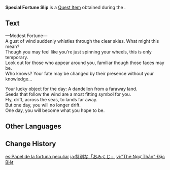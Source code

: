 {{Item Infobox
|id           = 101664
|image        = Item Fortune Slip Opened.png
|type         = Quest Items
|description  = A specially made fortune slip that describes how your luck will be like today. There is nothing different about this Fortune Slip, save for the fact that you got it for the [[Special Bamboo Slip|fake Bamboo Slip]].<br>Whose fortune does this Fortune Slip describe?
|source1      = [[The Replacement's Secret]]
|quest        = The Replacement's Secret
|related_type = Variant
|related_item = Fortune Slip
}}
'''Special Fortune Slip''' is a [[Quest Item]] obtained during the {{Quest|The Replacement's Secret}}.

==Text==
&mdash;Modest Fortune&mdash;<br>
A gust of wind suddenly whistles through the clear skies. What might this mean?<br>
Though you may feel like you're just spinning your wheels, this is only temporary.<br>
Look out for those who appear around you, familiar though those faces may be.<br>
Who knows? Your fate may be changed by their presence without your knowledge...

Your lucky object for the day: A dandelion from a faraway land.<br>
Seeds that follow the wind are a most fitting symbol for you.<br>
Fly, drift, across the seas, to lands far away.<br>
But one day, you will no longer drift.<br>
One day, you will become what you hope to be.

==Other Languages==
{{Other Languages
|default_hidden = 1
|en      = Special Fortune Slip
|zhs     = 特别的「御神签」
|zhs_rm  = Tèbié de "Yù Shén Qiān"
|zht     = 特別的「御神籤」
|zht_rm  = Tèbié de "Yù Shén Qiān"
|ja      = 特別な「おみくじ」
|ja_rm   = Tokubetsu na "Omikuji"
|ko      = 특별한 「점괘」
|ko_rm   = Teukbyeolhan Jeomgwae
|es      = Papel de la fortuna peculiar
|fr      = Omikuji spécial
|ru      = Особый гадальный листок
|th      = "ใบเซียมซี" พิเศษ
|th_rm   = 
|vi      = "Thẻ Ngự Thần" Đặc Biệt
|de      = Besonderer „Orakelzettel“
|id      = Slip Keberuntungan Spesial
|pt      = Rolinho da Sorte Especial
|tr      = Özel Fal Kağıdı
|it      = Omikuji speciale
}}

==Change History==
{{Change History|2.4}}

[[es:Papel de la fortuna peculiar]]
[[ja:特別な「おみくじ」]]
[[vi:"Thẻ Ngự Thần" Đặc Biệt]]